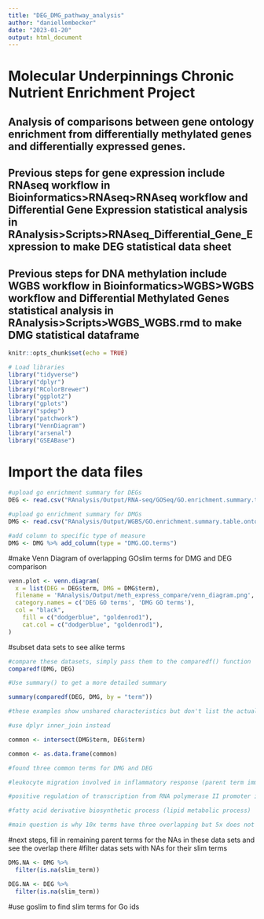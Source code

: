 ```yaml
---
title: "DEG_DMG_pathway_analysis"
author: "daniellembecker"
date: "2023-01-20"
output: html_document
---
```



# Molecular Underpinnings Chronic Nutrient Enrichment Project

## Analysis of comparisons between gene ontology enrichment from differentially methylated genes and differentially expressed genes.
## Previous steps for gene expression include RNAseq workflow in Bioinformatics>RNAseq>RNAseq workflow and Differential Gene Expression statistical analysis in RAnalysis>Scripts>RNAseq_Differential_Gene_Expression to make DEG statistical data sheet
## Previous steps for DNA methylation include WGBS workflow in Bioinformatics>WGBS>WGBS workflow and Differential Methylated Genes statistical analysis in RAnalysis>Scripts>WGBS_WGBS.rmd to make DMG statistical dataframe

```r
knitr::opts_chunk$set(echo = TRUE)

# Load libraries
library("tidyverse")
library("dplyr")
library("RColorBrewer")
library("ggplot2")
library("gplots")
library("spdep") 
library("patchwork")
library("VennDiagram")
library("arsenal")
library("GSEABase")
```

# Import the data files 

```r
#upload go enrichment summary for DEGs
DEG <- read.csv("RAnalysis/Output/RNA-seq/GOSeq/GO.enrichment.summary.table.DEG.csv", header = TRUE, row.names = 1)

#upload go enrichment summary for DMGs
DMG <- read.csv("RAnalysis/Output/WGBS/GO.enrichment.summary.table.ontology.10x.csv", header = TRUE, row.names = 1)

#add column to specific type of measure
DMG <- DMG %>% add_column(type = "DMG.GO.terms")

```

#make Venn Diagram of overlapping GOslim terms for DMG and DEG comparison

```r
venn.plot <- venn.diagram(
  x = list(DEG = DEG$term, DMG = DMG$term),
  filename = 'RAnalysis/Output/meth_express_compare/venn_diagram.png',
  category.names = c('DEG GO terms', 'DMG GO terms'),
  col = "black",
	fill = c("dodgerblue", "goldenrod1"),
	cat.col = c("dodgerblue", "goldenrod1"),
)
```

#subset data sets to see alike terms

```r
#compare these datasets, simply pass them to the comparedf() function
comparedf(DMG, DEG)

#Use summary() to get a more detailed summary

summary(comparedf(DEG, DMG, by = "term"))

#these examples show unshared characteristics but don't list the actual shared terms
```

```r
#use dplyr inner_join instead

common <- intersect(DMG$term, DEG$term) 

common <- as.data.frame(common)

#found three common terms for DMG and DEG

#leukocyte migration involved in inflammatory response (parent term immune system response)

#positive regulation of transcription from RNA polymerase II promoter in response to heat stress (DNA-templated transcription; response to stress)

#fatty acid derivative biosynthetic process (lipid metabolic process)

#main question is why 10x terms have three overlapping but 5x does not
```

#next steps, fill in remaining parent terms for the NAs in these data sets and see the overlap there
#filter datas sets with NAs for their slim terms
```r
DMG.NA <- DMG %>%
  filter(is.na(slim_term))

DEG.NA <- DEG %>%
  filter(is.na(slim_term))
```
#use goslim to find slim terms for Go ids
```r



```












